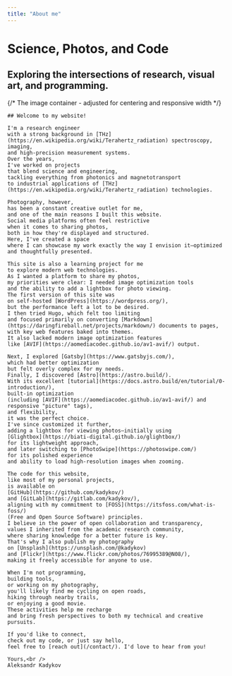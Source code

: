 ```yaml
---
title: "About me"
---
```



<BaseLayout pageTitle={frontmatter.title}>

  <div class="hero bg-base-200 min-h-svh">
    <div class="hero-content flex-col lg:flex-row">
      <div class="text-center lg:text-left lg:w-1/2 p-4">
        <h1 class="text-heading-1 mx-auto">
          Science, Photos, and Code
        </h1>
        <h2 class="text-body-large-serif mx-auto">
          Exploring the intersections of research, visual art, and programming.
        </h2>
      </div>
      {/* The image container - adjusted for centering and responsive width */}
      <div id="gallery" class="w-full lg:w-1/2 lg:max-w-[600px] flex justify-center p-4">
        <OptimizedImage
            src="https://share.kadykov.com/2024/05/19/DSC_8829.jpg"
            alt="Self-portrait photo of Aleksandr Kadykov with a bike on a road"
            displayWidth={600}
            sizesAttr="(min-width: 600px) 600px, 80vw"
            imgClass="rounded-lg shadow-xl w-full h-auto"
            loading="eager"
          />
      </div>
    </div>
  </div>
  <div class="prose-serif mx-auto p-4">

    ## Welcome to my website!

    I'm a research engineer
    with a strong background in [THz](https://en.wikipedia.org/wiki/Terahertz_radiation) spectroscopy, imaging,
    and high-precision measurement systems.
    Over the years,
    I've worked on projects
    that blend science and engineering,
    tackling everything from photonics and magnetotransport
    to industrial applications of [THz](https://en.wikipedia.org/wiki/Terahertz_radiation) technologies.

    Photography, however,
    has been a constant creative outlet for me,
    and one of the main reasons I built this website.
    Social media platforms often feel restrictive
    when it comes to sharing photos,
    both in how they're displayed and structured.
    Here, I've created a space
    where I can showcase my work exactly the way I envision it—optimized and thoughtfully presented.

    This site is also a learning project for me
    to explore modern web technologies.
    As I wanted a platform to share my photos,
    my priorities were clear: I needed image optimization tools
    and the ability to add a lightbox for photo viewing.
    The first version of this site was
    on self-hosted [WordPress](https://wordpress.org/),
    but the performance left a lot to be desired.
    I then tried Hugo, which felt too limiting
    and focused primarily on converting [Markdown](https://daringfireball.net/projects/markdown/) documents to pages,
    with key web features baked into themes.
    It also lacked modern image optimization features
    like [AVIF](https://aomediacodec.github.io/av1-avif/) output.

    Next, I explored [Gatsby](https://www.gatsbyjs.com/),
    which had better optimization
    but felt overly complex for my needs.
    Finally, I discovered [Astro](https://astro.build/).
    With its excellent [tutorial](https://docs.astro.build/en/tutorial/0-introduction/),
    built-in optimization
    (including [AVIF](https://aomediacodec.github.io/av1-avif/) and responsive "picture" tags),
    and flexibility,
    it was the perfect choice.
    I've since customized it further,
    adding a lightbox for viewing photos—initially using
    [Glightbox](https://biati-digital.github.io/glightbox/)
    for its lightweight approach,
    and later switching to [PhotoSwipe](https://photoswipe.com/)
    for its polished experience
    and ability to load high-resolution images when zooming.

    The code for this website,
    like most of my personal projects,
    is available on
    [GitHub](https://github.com/kadykov/)
    and [GitLab](https://gitlab.com/kadykov/),
    aligning with my commitment to [FOSS](https://itsfoss.com/what-is-foss/)
    (Free and Open Source Software) principles.
    I believe in the power of open collaboration and transparency,
    values I inherited from the academic research community,
    where sharing knowledge for a better future is key.
    That's why I also publish my photography
    on [Unsplash](https://unsplash.com/@kadykov)
    and [Flickr](https://www.flickr.com/photos/76995389@N08/),
    making it freely accessible for anyone to use.

    When I'm not programming,
    building tools,
    or working on my photography,
    you'll likely find me cycling on open roads,
    hiking through nearby trails,
    or enjoying a good movie.
    These activities help me recharge
    and bring fresh perspectives to both my technical and creative pursuits.

    If you'd like to connect,
    check out my code, or just say hello,
    feel free to [reach out](/contact/). I'd love to hear from you!

    Yours,<br />
    Aleksandr Kadykov

  </div>
</BaseLayout>
